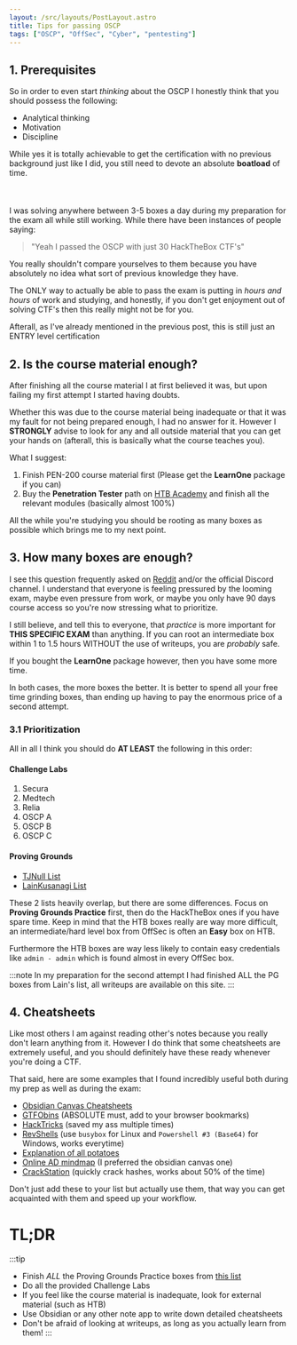 ```yaml
---
layout: /src/layouts/PostLayout.astro
title: Tips for passing OSCP
tags: ["OSCP", "OffSec", "Cyber", "pentesting"]
---
```


## 1. Prerequisites

So in order to even start *thinking* about the OSCP I honestly think that you should possess the following:

- Analytical thinking
- Motivation
- Discipline

While yes it is totally achievable to get the certification with no previous background just like I did, you still need to 
devote an absolute **boatload** of time.<br></br><br></br>
I was solving anywhere between 3-5 boxes a day during my preparation for the exam all while still working.
While there have been instances of people saying:

>"Yeah I passed the OSCP with just 30 HackTheBox CTF's"

You really shouldn't compare yourselves to them because you have absolutely no idea what sort of previous knowledge they have.

The ONLY way to actually be able to pass the exam is putting in *hours and hours* of work and studying, and honestly, if you don't get
enjoyment out of solving CTF's then this really might not be for you.

Afterall, as I've already mentioned in the previous post, this is still just an ENTRY level certification


## 2. Is the course material enough?

After finishing all the course material I at first believed it was, but upon failing my first attempt I started having doubts.

Whether this was due to the course material being inadequate or that it was my fault for not being prepared enough, I had no answer for it.
However I **STRONGLY** advise to look for any and all outside material that you can get your hands on (afterall, this is basically what the course teaches you).

What I suggest:

1. Finish PEN-200 course material first (Please get the **LearnOne** package if you can)
2. Buy the **Penetration Tester** path on [HTB Academy](https://academy.hackthebox.com/path/preview/penetration-tester) and finish all the relevant modules (basically almost 100%)

All the while you're studying you should be rooting as many boxes as possible which brings me to my next point.

## 3. How many boxes are enough?

I see this question frequently asked on [Reddit](https://www.reddit.com/r/oscp/) and/or the official Discord channel. I understand that everyone is feeling pressured by the looming exam,
maybe even pressure from work, or maybe you only have 90 days course access so you're now stressing what to prioritize.

I still believe, and tell this to everyone, that *practice* is more important for **THIS SPECIFIC EXAM** than anything.
If you can root an intermediate box within 1 to 1.5 hours WITHOUT the use of writeups, you are *probably* safe.

If you bought the **LearnOne** package however, then you have some more time. 

In both cases, the more boxes the better. It is better to spend all your free time grinding boxes, than ending up having to pay the enormous price of a second attempt.

### 3.1 Prioritization

All in all I think you should do **AT LEAST** the following in this order:

#### Challenge Labs
1. Secura
2. Medtech
3. Relia
4. OSCP A 
5. OSCP B 
6. OSCP C 

#### Proving Grounds
- [TJNull List](https://docs.google.com/spreadsheets/u/1/d/1dwSMIAPIam0PuRBkCiDI88pU3yzrqqHkDtBngUHNCw8/htmlview#)
- [LainKusanagi List](https://docs.google.com/spreadsheets/u/0/d/18weuz_Eeynr6sXFQ87Cd5F0slOj9Z6rt/htmlview?pli=1#)

These 2 lists heavily overlap, but there are some differences. Focus on **Proving Grounds Practice** first, then do the HackTheBox ones if you have spare time.
Keep in mind that the HTB boxes really are way more difficult, an intermediate/hard level box from OffSec is often an **Easy** box on HTB.

Furthermore the HTB boxes are way less likely to contain easy credentials like `admin - admin` which is found almost in every OffSec box.

:::note
In my preparation for the second attempt I had finished ALL the PG boxes from Lain's list, all writeups are available on this site.
:::

## 4. Cheatsheets

Like most others I am against reading other's notes because you really don't learn anything from it. However I do think that some cheatsheets are extremely useful,
and you should definitely have these ready whenever you're doing a CTF. 

That said, here are some examples that I found incredibly useful both during my prep as well as during the exam:

- [Obsidian Canvas Cheatsheets](https://github.com/MaxK9999/Pentesting-Cheatsheets)
- [GTFObins](https://gtfobins.github.io/) (ABSOLUTE must, add to your browser bookmarks)
- [HackTricks](https://book.hacktricks.wiki/en/index.html) (saved my ass multiple times)
- [RevShells](https://www.revshells.com/) (use `busybox` for Linux and `Powershell #3 (Base64)` for Windows, works everytime)
- [Explanation of all potatoes](https://jlajara.gitlab.io/Potatoes_Windows_Privesc)
- [Online AD mindmap](https://mayfly277.github.io/assets/blog/pentest_ad_dark.svg) (I preferred the obsidian canvas one)
- [CrackStation](https://crackstation.net/) (quickly crack hashes, works about 50% of the time)

Don't just add these to your list but actually use them, that way you can get acquainted with them and speed up your workflow.





# TL;DR

:::tip
- Finish *ALL* the Proving Grounds Practice boxes from [this list](https://docs.google.com/spreadsheets/u/0/d/18weuz_Eeynr6sXFQ87Cd5F0slOj9Z6rt/htmlview?pli=1#)
- Do all the provided Challenge Labs
- If you feel like the course material is inadequate, look for external material (such as HTB)
- Use Obsidian or any other note app to write down detailed cheatsheets
- Don't be afraid of looking at writeups, as long as you actually learn from them!
:::